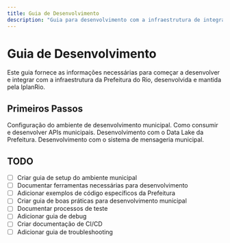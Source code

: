 ```yaml
---
title: Guia de Desenvolvimento
description: "Guia para desenvolvimento com a infraestrutura de integração da Prefeitura do Rio de Janeiro"
---
```


# Guia de Desenvolvimento

Este guia fornece as informações necessárias para começar a desenvolver e integrar com a infraestrutura da Prefeitura do Rio, desenvolvida e mantida pela IplanRio.

## Primeiros Passos

<CardGroup cols={2}>
  <Card
    title="Ambiente"
    icon="laptop-code"
    href="/desenvolvimento/ambiente"
  >
    Configuração do ambiente de desenvolvimento municipal.
  </Card>
  <Card
    title="APIs"
    icon="api"
    href="/desenvolvimento/apis"
  >
    Como consumir e desenvolver APIs municipais.
  </Card>
  <Card
    title="Data Lake"
    icon="database"
    href="/desenvolvimento/data-lake"
  >
    Desenvolvimento com o Data Lake da Prefeitura.
  </Card>
  <Card
    title="MCP"
    icon="message"
    href="/desenvolvimento/mcp"
  >
    Desenvolvimento com o sistema de mensageria municipal.
  </Card>
</CardGroup>

## TODO

- [ ] Criar guia de setup do ambiente municipal
- [ ] Documentar ferramentas necessárias para desenvolvimento
- [ ] Adicionar exemplos de código específicos da Prefeitura
- [ ] Criar guia de boas práticas para desenvolvimento municipal
- [ ] Documentar processos de teste
- [ ] Adicionar guia de debug
- [ ] Criar documentação de CI/CD
- [ ] Adicionar guia de troubleshooting 